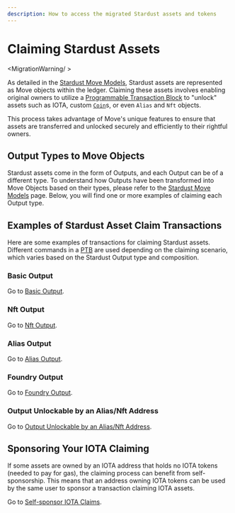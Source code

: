 ```yaml
---
description: How to access the migrated Stardust assets and tokens 
---
```


# Claiming Stardust Assets

<MigrationWarning/ >

As detailed in the [Stardust Move Models](move-models.mdx), Stardust assets are represented as Move objects within the ledger. Claiming these assets involves enabling original owners to utilize a [Programmable Transaction Block](../iota-101/transactions/ptb/programmable-transaction-blocks) to "unlock" assets such as IOTA, custom [`Coin`](../../references/framework/iota/coin.mdx#struct-coin)s, or even `Alias` and `Nft` objects.

This process takes advantage of Move's unique features to ensure that assets are transferred and unlocked securely and efficiently to their rightful owners.

## Output Types to Move Objects

Stardust assets come in the form of Outputs, and each Output can be of a different type. 
To understand how Outputs have been transformed into Move Objects based on their types,
please refer to the [Stardust Move Models](move-models.mdx#summary) page.
Below, you will find one or more examples of claiming each Output type.

## Examples of Stardust Asset Claim Transactions

Here are some examples of transactions for claiming Stardust assets.
Different commands in a [PTB](../iota-101/transactions/ptb/programmable-transaction-blocks) are used depending on the claiming scenario,
which varies based on the Stardust Output type and composition.

### Basic Output

Go to [Basic Output](claiming/basic.mdx).

### Nft Output

Go to [Nft Output](claiming/nft.mdx).

### Alias Output

Go to [Alias Output](claiming/alias.mdx).

### Foundry Output

Go to [Foundry Output](claiming/foundry.mdx).

### Output Unlockable by an Alias/Nft Address

Go to [Output Unlockable by an Alias/Nft Address](claiming/address-unlock-condition.mdx).

## Sponsoring Your IOTA Claiming

If some assets are owned by an IOTA address that holds no IOTA tokens (needed to pay for gas),
the claiming process can benefit from self-sponsorship.
This means that an address owning IOTA tokens can be used by the same user to sponsor a transaction claiming IOTA assets.

Go to [Self-sponsor IOTA Claims](claiming/self-sponsor.mdx).
